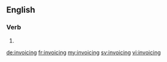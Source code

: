
==English==

===Verb===
{{head|en}}

# {{present participle of|invoice|lang=en}}

[[de:invoicing]]
[[fr:invoicing]]
[[my:invoicing]]
[[sv:invoicing]]
[[vi:invoicing]]